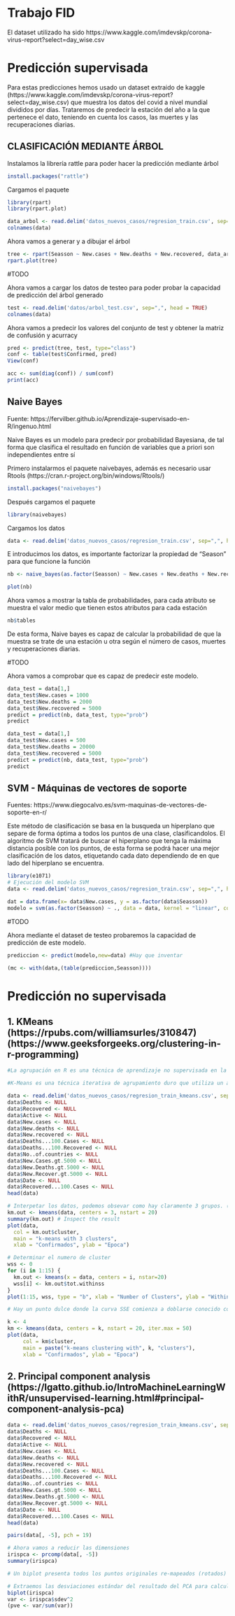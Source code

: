 # Trabajo FID

El dataset utilizado ha sido https://www.kaggle.com/imdevskp/corona-virus-report?select=day_wise.csv

# Predicción supervisada

Para estas predicciones hemos usado un dataset extraido de kaggle (https://www.kaggle.com/imdevskp/corona-virus-report?select=day_wise.csv) que muestra los datos del covid a nivel mundial divididos por días.
Trataremos de predecir la estación del año a la que pertenece el dato, teniendo en cuenta los casos, las muertes y las recuperaciones diarias.

## CLASIFICACIÓN MEDIANTE ÁRBOL

Instalamos la librería rattle para poder hacer la predicción mediante árbol

```r
install.packages("rattle")
```

Cargamos el paquete
```r
library(rpart)
library(rpart.plot)
```

```r
data_arbol <- read.delim('datos_nuevos_casos/regresion_train.csv', sep=",", head = TRUE)
colnames(data)
```

Ahora vamos a generar y a dibujar el árbol
```r
tree <- rpart(Seasson ~ New.cases + New.deaths + New.recovered, data_arbol, method="class")
rpart.plot(tree)
```
 
#TODO

Ahora vamos a cargar los datos de testeo para poder probar la capacidad de predicción del árbol generado
```r
test <- read.delim('datos/arbol_test.csv', sep=",", head = TRUE)
colnames(data)
```

Ahora vamos a predecir los valores del conjunto de test y obtener la matriz de confusión y acurracy
```r
pred <- predict(tree, test, type="class")
conf <- table(test$Confirmed, pred)
View(conf)

acc <- sum(diag(conf)) / sum(conf)
print(acc)
```
 
## Naive Bayes

Fuente: https://fervilber.github.io/Aprendizaje-supervisado-en-R/ingenuo.html

Naive Bayes es un modelo para predecir por probabilidad Bayesiana, de tal forma que clasifica el resultado en función de variables que a priori son independientes entre sí

Primero instalarmos el paquete naivebayes, además es necesario usar Rtools (https://cran.r-project.org/bin/windows/Rtools/)
```r
install.packages("naivebayes")
```

Después cargamos el paquete
```r
library(naivebayes)
```

Cargamos los datos
```r
data <- read.delim('datos_nuevos_casos/regresion_train.csv', sep=",", head = TRUE)
```

E introducimos los datos, es importante factorizar la propiedad de "Season" para que funcione la función
```r
nb <- naive_bayes(as.factor(Seasson) ~ New.cases + New.deaths + New.recovered, data)

plot(nb)
```

Ahora vamos a mostrar la tabla de probabilidades, para cada atributo se muestra el valor medio que tienen estos atributos para cada estación
```r
nb$tables
```
De esta forma, Naive bayes es capaz de calcular la probabilidad de que la muestra se trate de una estación u otra según el número de casos, muertes y recuperaciones diarias.

#TODO

Ahora vamos a comprobar que es capaz de predecir este modelo.

```r
data_test = data[1,]
data_test$New.cases = 1000
data_test$New.deaths = 2000
data_test$New.recovered = 5000
predict = predict(nb, data_test, type="prob")    
predict

```
```r
data_test = data[1,]
data_test$New.cases = 500
data_test$New.deaths = 20000
data_test$New.recovered = 5000
predict = predict(nb, data_test, type="prob")    
predict
```

## SVM - Máquinas de vectores de soporte 

Fuentes: https://www.diegocalvo.es/svm-maquinas-de-vectores-de-soporte-en-r/

Este método de clasificación se basa en la busqueda un hiperplano que separe de forma óptima a todos los puntos de una clase, clasificandolos.
El algoritmo de SVM tratará de buscar el hiperplano que tenga la máxima distancia posible con los puntos, de esta forma se podrá hacer una mejor clasificación de los datos, 
etiquetando cada dato dependiendo de en que lado del hiperplano se encuentra.

```r
library(e1071)
# Ejecución del modelo SVM
data <- read.delim('datos_nuevos_casos/regresion_train.csv', sep=",", head = TRUE)

dat = data.frame(x= data$New.cases, y = as.factor(data$Seasson))
modelo = svm(as.factor(Seasson) ~ ., data = data, kernel = "linear", cost = 10, scale = FALSE)

```

#TODO

Ahora mediante el dataset de testeo probaremos la capacidad de predicción de este modelo.
```r
prediccion <- predict(modelo,new=data) #Hay que inventar

(mc <- with(data,(table(prediccion,Seasson))))
```


# Predicción no supervisada

## 1. KMeans (https://rpubs.com/williamsurles/310847) (https://www.geeksforgeeks.org/clustering-in-r-programming)
```r
#La agrupación en R es una técnica de aprendizaje no supervisada en la que el conjunto de datos se divide en varios grupos llamados "clusters" en función de su similitud. Después de la segmentación de los datos se producen varios grupos de datos. Todos los objetos de un grupo comparten características comunes. Durante la extracción y el análisis de datos, la agrupación se utiliza para encontrar los conjuntos de datos similares.

#K-Means es una técnica iterativa de agrupamiento duro que utiliza un algoritmo de aprendizaje no supervisado. En él, el número total de conglomerados es predefinido por el usuario, y en base a la similitud de cada punto de datos, los puntos de datos se agrupan. Este algoritmo también descubre el centroide del cúmulo.

data <- read.delim('datos_nuevos_casos/regresion_train_kmeans.csv', sep=",", head = TRUE)
data$Deaths <- NULL
data$Recovered <- NULL
data$Active <- NULL
data$New.cases <- NULL
data$New.deaths <- NULL
data$New.recovered <- NULL
data$Deaths...100.Cases <- NULL
data$Deaths...100.Recovered <- NULL
data$No..of.countries <- NULL
data$New.Cases.gt.5000 <- NULL
data$New.Deaths.gt.5000 <- NULL
data$New.Recover.gt.5000 <- NULL
data$Date <- NULL
data$Recovered...100.Cases <- NULL
head(data)

# Interpetar los datos, podemos obsevar como hay claramente 3 grupos. (1 = invierno, 2 = primavera,3 = verano)
km.out <- kmeans(data, centers = 3, nstart = 20)
summary(km.out) # Inspect the result
plot(data, 
  col = km.out$cluster,
  main = "k-means with 3 clusters",
  xlab = "Confirmados", ylab = "Epoca")

# Determinar el numero de cluster
wss <- 0
for (i in 1:15) {
  km.out <- kmeans(x = data, centers = i, nstar=20)
  wss[i] <- km.out$tot.withinss
}
plot(1:15, wss, type = "b", xlab = "Number of Clusters", ylab = "Within groups sum of squares")

# Hay un punto dulce donde la curva SSE comienza a doblarse conocido como el punto del codo. Se cree que el valor x de este punto es un equilibrio razonable entre el error y el número de cúmulos. En nuestro caso es 4

k <- 4
km <- kmeans(data, centers = k, nstart = 20, iter.max = 50)
plot(data,
     col = km$cluster,
     main = paste("k-means clustering with", k, "clusters"),
     xlab = "Confirmados", ylab = "Epoca")
```
## 2. Principal component analysis (https://lgatto.github.io/IntroMachineLearningWithR/unsupervised-learning.html#principal-component-analysis-pca)
```r
data <- read.delim('datos_nuevos_casos/regresion_train_kmeans.csv', sep=",", head = TRUE)
data$Deaths <- NULL
data$Recovered <- NULL
data$Active <- NULL
data$New.cases <- NULL
data$New.deaths <- NULL
data$New.recovered <- NULL
data$Deaths...100.Cases <- NULL
data$Deaths...100.Recovered <- NULL
data$No..of.countries <- NULL
data$New.Cases.gt.5000 <- NULL
data$New.Deaths.gt.5000 <- NULL
data$New.Recover.gt.5000 <- NULL
data$Date <- NULL
data$Recovered...100.Cases <- NULL
head(data)

pairs(data[, -5], pch = 19)

# Ahora vamos a reducir las dimensiones
irispca <- prcomp(data[, -5])
summary(irispca)

# Un biplot presenta todos los puntos originales re-mapeados (rotados) a lo largo de las dos primeras PCs, así como las características originales como vectores a lo largo de las mismas PCs.

# Extraemos las desviaciones estándar del resultado del PCA para calcular las desviaciones, y luego obtengo el porcentaje y la varianza acumulada a lo largo de los PC.
biplot(irispca)
var <- irispca$sdev^2
(pve <- var/sum(var))
```